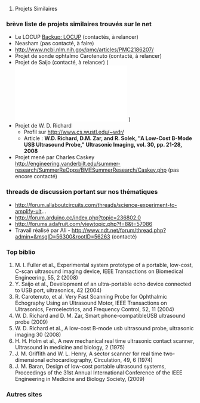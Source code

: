 # Projets Similaires

=== brève liste de projets similaires trouvés sur le net===
*Le LOCUP  [[Backup: LOCUP]] (contactés, à relancer)
*Neasham (pas contacté, à faire)
*http://www.ncbi.nlm.nih.gov/pmc/articles/PMC2186207/
*Projet de sonde ophtalmo Carotenuto (contacté, à relancer)
*Projet de Saijo  (contacté, à relancer) ( [[File:2004 Development of an ultra-portable echo device connected to USB port.pdf]] )
*Projet de W. D. Richard 
**Profil sur http://www.cs.wustl.edu/~wdr/
**Article : '''W.D. Richard, D.M. Zar, and R. Solek, "A Low-Cost B-Mode USB Ultrasound Probe," Ultrasonic Imaging, vol. 30, pp. 21-28, 2008'''
*Projet mené par Charles Caskey http://engineering.vanderbilt.edu/summer-research/SummerReOpps/BMESummerResearch/Caskey.php (pas encore contacté)

===threads de discussion portant sur nos thématiques===
*http://forum.allaboutcircuits.com/threads/science-experiment-to-amplify-ult…
*http://forum.arduino.cc/index.php?topic=236802.0
*http://forums.adafruit.com/viewtopic.php?f=8&t=57086
*Travail réalisé par Ali - http://www.ndt.net/forum/thread.php?admin=&msgID=56300&rootID=56263 (contacté)


=== Top biblio ===
#M. I. Fuller et al., Experimental system prototype of a portable, low-cost, C-scan ultrasound imaging device, IEEE Transactions on Biomedical Engineering, 55, 2 (2008)
#Y. Saijo et al., Development of an ultra-portable echo device connected to USB port, ultrasonics, 42 (2004)
#R. Carotenuto, et al. Very Fast Scanning Probe for Ophthalmic Echography Using an Ultrasound Motor, IEEE Transactions on Ultrasonics, Ferroelectrics, and Frequency Control, 52, 11 (2004)
#W. D. Richard and D. M. Zar, Smart phone-compatibleUSB ultrasound probe (2009)
#W. D. Richard et al., A low-cost B-mode usb ultrasound probe, ultrasonic imaging 30 (2008)
#H. H. Holm et al., A new mechanical real time ultrasonic contact scanner, Ultrasound in medicine and biology, 2 (1975)
#J. M. Griffith and W. L. Henry, A sector scanner for real time two-dimensional echocardiography, Circulation, 49, 6 (1974)
#J. M. Baran, Design of low-cost portable ultrasound systems, Proceedings of the 31st Annual International Conference of the IEEE Engineering in Medicine and Biology Society, (2009)

=== Autres sites ===